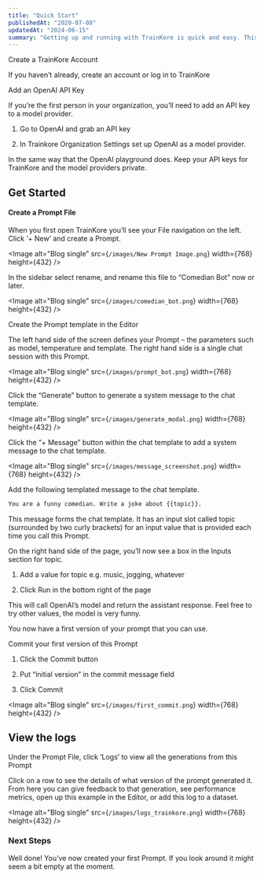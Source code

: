 ```yaml
---
title: "Quick Start"
publishedAt: "2020-07-08"
updatedAt: "2024-06-15"
summary: "Getting up and running with TrainKore is quick and easy. This guide will run you through creating and managing your first Prompt in a few minutes."
---
```


<Accordion title="Account Setup" id="1">

Create a TrainKore Account

If you haven’t already, create an account or log in to TrainKore

Add an OpenAI API Key

If you’re the first person in your organization, you’ll need to add an API key to a model provider.

1. Go to OpenAI and <Link href="https://platform.openai.com/api-keys">grab an API key</Link>

2. In Trainkore <Link href="https://app.trainkore.com/settings">Organization Settings</Link> set up OpenAI as a model provider.

<Banner title="Using the Prompt Editor will use your OpenAI credits">
  In the same way that the OpenAI playground does. Keep your API keys for
  TrainKore and the model providers private.
</Banner>

</Accordion>

## Get Started

#### Create a Prompt File

When you first open TrainKore you’ll see your File navigation on the left. Click ‘+ New’ and create a Prompt.

<Image
  alt="Blog single"
  src={`/images/New Prompt Image.png`}
  width={768}
  height={432}
/>

In the sidebar select rename, and rename this file to “Comedian Bot” now or later.

<Image
  alt="Blog single"
  src={`/images/comedian_bot.png`}
  width={768}
  height={432}
/>

Create the Prompt template in the Editor

The left hand side of the screen defines your Prompt – the parameters such as model, temperature and template. The right hand side is a single chat session with this Prompt.

<Image
  alt="Blog single"
  src={`/images/prompt_bot.png`}
  width={768}
  height={432}
/>

Click the “Generate” button to generate a system message to the chat template.

<Image
  alt="Blog single"
  src={`/images/generate_modal.png`}
  width={768}
  height={432}
/>

Click the “+ Message” button within the chat template to add a system message to the chat template.

<Image
  alt="Blog single"
  src={`/images/message_screenshot.png`}
  width={768}
  height={432}
/>

Add the following templated message to the chat template.

```bash
You are a funny comedian. Write a joke about {{topic}}.
```

This message forms the chat template. It has an input slot called topic (surrounded by two curly brackets) for an input value that is provided each time you call this Prompt.

On the right hand side of the page, you’ll now see a box in the Inputs section for topic.

1. Add a value for topic e.g. music, jogging, whatever

2. Click Run in the bottom right of the page

This will call OpenAI’s model and return the assistant response. Feel free to try other values, the model is very funny.

You now have a first version of your prompt that you can use.

Commit your first version of this Prompt

1. Click the Commit button

2. Put “initial version” in the commit message field

3. Click Commit

<Image
  alt="Blog single"
  src={`/images/first_commit.png`}
  width={768}
  height={432}
/>

## View the logs

Under the Prompt File, click ‘Logs’ to view all the generations from this Prompt

Click on a row to see the details of what version of the prompt generated it. From here you can give feedback to that generation, see performance metrics, open up this example in the Editor, or add this log to a dataset.

<Image
  alt="Blog single"
  src={`/images/logs_trainkore.png`}
  width={768}
  height={432}
/>

### Next Steps

Well done! You’ve now created your first Prompt. If you look around it might seem a bit empty at the moment.
